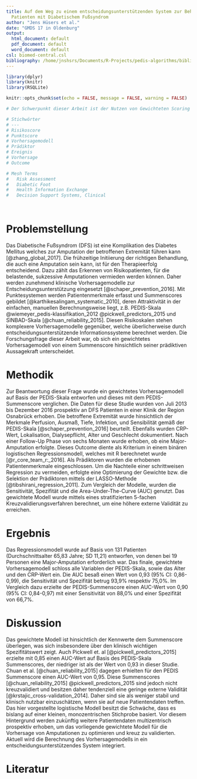 ```yaml
---
title: Auf dem Weg zu einem entscheidungsunterstützenden System zur Behandlung von
  Patienten mit Diabetischem Fußsyndrom
author: "Jens Hüsers et al."
date: "GMDS 17 in Oldenburg"
output:
  html_document: default
  pdf_document: default
  word_document: default
csl: biomed-central.csl
bibliography: /home/jnshsrs/Documents/R-Projects/pedis-algorithms/bibliography.bib
---
```


```r
library(dplyr)
library(knitr)
library(RSQLite)

knitr::opts_chunk$set(echo = FALSE, message = FALSE, warning = FALSE)

# Der Schwerpunkt dieser Arbeit ist der Nutzen von Gewichteten Scoring Systemen

# Stichwörter
# ---
# Risikoscore
# Punktscore
# Vorhersagemodell
# Prädiktor
# Ereignis
# Vorhersage
# Outcome

# Mesh Terms
#   Risk Assessment
#   Diabetic Foot
#   Health Information Exchange
#   Decision Support Systems, Clinical




```

# Problemstellung
Das Diabetische Fußsyndrom (DFS) ist eine Komplikation des Diabetes Mellitus welches zur Amputation der betroffenen Extremität führen kann [@zhang_global_2017].
Die frühzeitige Initiierung der richtigen Behandlung, die auch eine Amputation sein kann, ist für den Therapieerfolg entscheidend.
Dazu zählt das Erkennen von Risikopatienten, für die belastende, sukzessive Amputationen vermieden werden können.
Daher werden zunehmend klinische Vorhersagemodelle zur Entscheidungsunterstützung eingesetzt [@schaper_prevention_2016].
Mit Punktesystemen werden Patientenmerkmale erfasst und Summenscores gebildet [@karthikesalingam_systematic_2010], deren Attraktivität in der einfachen, manuellen Berechnungsweise liegt, z.B. PEDIS-Skala @wiemeyer_pedis-klassifikation_2012 @pickwell_predictors_2015 und SINBAD-Skala [@chuan_reliability_2015]. 
Diesen Risikoskalen stehen komplexere Vorhersagemodelle gegenüber, welche überlicherweise durch entscheidungsunterstützende Informationssysteme berechnet werden.
Die Forschungsfrage dieser Arbeit war, ob sich ein gewichtetes Vorhersagemodell von einem Summenscore hinsichtlich seiner prädiktiven Aussagekraft unterscheidet. 
 
# Methodik

Zur Beantwortung dieser Frage wurde ein  gewichtetes Vorhersagemodell auf Basis der PEDIS-Skala entworfen und dieses mit dem PEDIS-Summenscore verglichen.
Die Daten für diese Studie wurden von Juli 2013 bis Dezember 2016 prospektiv an DFS Patienten in einer Klinik der Region Osnabrück erhoben.
Die betroffene Extremität wurde hinsichtlich der Merkmale Perfusion, Ausmaß, Tiefe, Infektion, und Sensibilität gemäß der PEDIS-Skala [@schaper_prevention_2016] beurteilt.
Ebenfalls wurden CRP-Wert, Lokalisation, Dialysepflicht, Alter und Geschlecht dokumentiert.
Nach einer Follow-Up Phase von sechs Monaten wurde erhoben, ob eine Major-Amputation erfolgte.
Dieses Outcome diente als Kriterium in einem binären logistischen Regressionsmodell, welches mit R berechnetet wurde [@r_core_team_r:_2016].
Als Prädiktoren wurden die erhobenen Patientenmerkmale eingeschlossen.
Um die Nachteile einer schrittweisen Regression zu vermeiden, erfolgte eine Optimierung der Gewichte bzw. die Selektion der Prädiktoren mittels der LASSO-Methode [@tibshirani_regression_2011].
Zum Vergleich der Modelle, wurden die Sensitivität, Spezifität und die Area-Under-The-Curve (AUC) genutzt.
Das gewichtete Modell wurde mittels eines stratifizierten 5-fachen Kreuzvalidierungsverfahren berechnet, um eine höhere externe Validität zu erreichen.

# Ergebnis
Das Regressionsmodell wurde auf Basis von 131 Patienten (Durchschnittsalter 65,83 Jahre; SD 11,21) entworfen, von denen bei 19 Personen eine Major-Amputation erforderlich war.
Das finale, gewichtete Vorhersagemodell schloss alle Variablen der PEDIS-Skala, sowie das Alter und den CRP-Wert ein.
Die AUC besaß einen Wert von 0,93 (95% CI: 0,86-0,99), die Sensitivität und Spezifität betrug 93,9% respektiv 75,0%.
Im Vergleich dazu erzielte der PEDIS-Summenscore einen AUC-Wert von 0,90 (95% CI: 0,84-0,97) mit einer Sensitivität von 88,0% und einer Spezifität von 66,7%.

# Diskussion
Das gewichtete Modell ist hinsichtlich der Kennwerte dem Summenscore überlegen, was sich insbesondere über den klinisch wichtigen Spezifitätswert zeigt.
Auch Pickwell et. al [@pickwell_predictors_2015] erzielte mit 0,85 einen AUC-Wert auf Basis des PEDIS-Skala Summenscores, der niedriger ist als der Wert von 0,93 in dieser Studie. 
Chuan et al. [@chuan_reliability_2015] dagegen erhielten für den PEDIS Summenscore einen AUC-Wert von 0,95. 
Diese Summenscores [@chuan_reliability_2015] @pickwell_predictors_2015 sind jedoch nicht kreuzvalidiert und besitzen daher tendenziell eine geringe externe Validität [@krstajic_cross-validation_2014].
Daher sind sie als weniger stabil und klinisch nutzbar einzuschätzen, wenn sie auf neue Patientendaten treffen.
Das hier vorgestellte logistische Modell besitzt die Schwäche, dass es bislang auf einer kleinen, monozentrischen Stichprobe basiert.
Vor diesem Hintergrund werden zukünftig weitere Patientendaten multizentrisch prospektiv erhoben, um das vorliegende gewichtete Modell für die Vorhersage von Amputationen zu optimieren und kreuz zu validierten.
Aktuell wird die Berechnung des Vorhersagemodells in ein entscheidungsunterstützendes System integriert.
 
# Literatur


